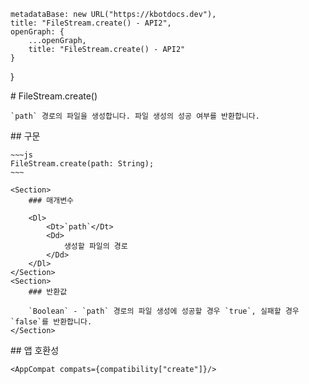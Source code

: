 
    metadataBase: new URL("https://kbotdocs.dev"),
    title: "FileStream.create() - API2",
    openGraph: {
        ...openGraph,
        title: "FileStream.create() - API2"
    }
}

<Section>
    # FileStream.create()

    `path` 경로의 파일을 생성합니다. 파일 생성의 성공 여부를 반환합니다.
</Section>
<Section>
    ## 구문

    ~~~js
    FileStream.create(path: String);
    ~~~

    <Section>
        ### 매개변수

        <Dl>
            <Dt>`path`</Dt>
            <Dd>
                생성할 파일의 경로
            </Dd>
        </Dl>
    </Section>
    <Section>
        ### 반환값

        `Boolean` - `path` 경로의 파일 생성에 성공할 경우 `true`, 실패할 경우 `false`를 반환합니다.
    </Section>
</Section>
<Section>
    ## 앱 호환성

    <AppCompat compats={compatibility["create"]}/>
</Section>